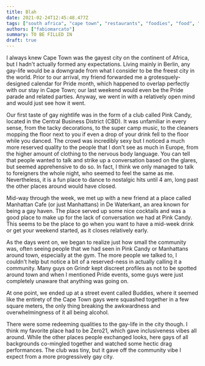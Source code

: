 ```yaml
---
title: Blah
date: 2021-02-24T12:45:48.477Z
tags: ["south africa", "cape town", "restaurants", "foodies", "food", "travel", "culinary scene", "africa"]
authors: ["fabiomarcato"]
summary: TO BE FILLED IN
draft: true
---
```


I always knew Cape Town was the gayest city on the continent of Africa, but I hadn't actually formed any expectations. Living mainly in Berlin, any gay-life would be a downgrade from what I consider to be the freest city in the world. Prior to our arrival, my friend forwarded me a grotesquely-designed calendar for Pride month, which happened to overlap perfectly with our stay in Cape Town; our last weekend would even be the Pride parade and related parties. Anyway, we went in with a relatively open mind and would just see how it went.

Our first taste of gay nightlife was in the form of a club called Pink Candy, located in the Central Business District (CBD). It was unfamiliar in every sense, from the tacky decorations, to the super camp music, to the cleaners mopping the floor next to you if even a drop of your drink fell to the floor while you danced. The crowd was incredibly sexy but I noticed a much more reserved quality to the people that I don't see as much in Europe, from the higher amount of clothing to the nervous body language. You can tell that people wanted to talk and strike up a conversation based on the glares, but seemed apprehensive to do so. In fact, I think we only managed to talk to foreigners the whole night, who seemed to feel the same as me. Nevertheless, it is a fun place to dance to nostalgic hits until 4 am, long past the other places around would have closed.

Mid-way through the week, we met up with a new friend at a place called Manhattan Cafe (or just Manhattans) in De Waterkant, an area known for being a gay haven. The place served up some nice cocktails and was a good place to make up for the lack of conversation we had at Pink Candy. This seems to be the place to go when you want to have a mid-week drink or get your weekend started, as it closes relatively early. 

As the days went on, we began to realize just how small the community was, often seeing people that we had seen in Pink Candy or Manhattans around town, especially at the gym. The more people we talked to, I couldn't help but notice a bit of a reserved-ness in actually calling it a community. Many guys on Grindr kept discreet profiles as not to be spotted around town and when I mentioned Pride events, some guys were just completely unaware that anything was going on. 

At one point, we ended up at a street event called Buddies, where it seemed like the entirety of the Cape Town gays were squashed together in a few square meters, the only thing breaking the awkwardness and overwhelmingness of it all being alcohol.

There were some redeeming qualities to the gay-life in the city though. I think my favorite place had to be Zero21, which gave inclusiveness vibes all around. While the other places people exchanged looks, here gays of all backgrounds co-mingled together and watched some hectic drag performances. The club was tiny, but it gave off the community vibe I expect from a more progressively gay city. 
